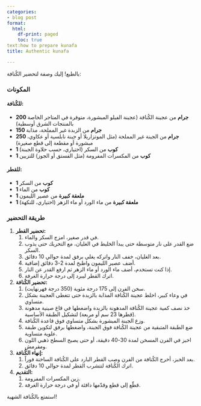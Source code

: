 ```yaml
---
categories:
- blog post
format:
  html:
    df-print: paged
    toc: true
text:how to prepare kunafa
title: Authentic kunafa

---
```

بالطبع! إليك وصفة لتحضير الكُنافة:

### المكونات

#### للكُنافة:
- **200 جرام** من عجينة الكُنافة (عجينة الفيلو المبشورة، متوفرة في المتاجر الخاصة بالمنتجات الشرق أوسطية)
- **150 جرام** من الزبدة غير المملحة، مذابة
- **250 جرام** من الجبنة غير المملحة (مثل الموتزاريلا أو جبنة نابلسية أو عكاوي، مبشورة أو مقطعة إلى قطع صغيرة)
- **1 كوب** من السكر (اختياري، حسب حلاوة الجبنة)
- **1 كوب** من المكسرات المفرومة (مثل الفستق أو الجوز) للتزيين

#### للقطر:
- **1 كوب** من السكر
- **1 كوب** من الماء
- **1 ملعقة كبيرة** من عصير الليمون
- **1 ملعقة كبيرة** من ماء الورد أو ماء الزهر (اختياري، للنكهة)

### طريقة التحضير

1. **تحضير القطر:**
   1. في قدر صغير، امزج السكر والماء.
   2. ضع القدر على نار متوسطة حتى يبدأ الخليط في الغليان، مع التحريك حتى يذوب السكر.
   3. بعد الغليان، خفف النار واتركه يغلي برفق لمدة حوالي 10 دقائق.
   4. أضف عصير الليمون واطبخ لمدة 2-3 دقائق إضافية.
   5. إذا كنت تستخدم، أضف ماء الورد أو ماء الزهر ثم ارفع القدر عن النار.
   6. اترك القطر ليبرد إلى درجة حرارة الغرفة.

2. **تحضير الكُنافة:**
   1. سخن الفرن إلى 175 درجة مئوية (350 درجة فهرنهايت).
   2. في وعاء كبير، اخلط عجينة الكُنافة المذابة بالزبدة حتى تتغطى العجينة بشكل متساوي.
   3. خذ نصف كمية عجينة الكُنافة المدهونة بالزبدة واضغطها في قاع صينية مدهونة (قطرها 23 سم أو مربعة) لتشكيل الطبقة الأساسية.
   4. وزع الجبنة المبشورة بشكل متساوي فوق قاعدة الكُنافة.
   5. ضع الطبقة المتبقية من عجينة الكُنافة فوق الجبنة، واضغطها برفق لتكوين طبقة علوية متساوية.
   6. اخبز في الفرن المسخن لمدة 30-40 دقيقة، أو حتى يصبح السطح ذهبي اللون ومقرمش.

3. **إنهاء الكُنافة:**
   1. بعد الخبز، أخرج الكُنافة من الفرن وصب القطر البارد على الكُنافة الساخنة فوراً.
   2. اترك الكُنافة لتتشرب القطر لمدة حوالي 10 دقائق.

4. **التقديم:**
   1. زين المكسرات المفرومة.
   2. قطّع إلى قطع وقدّمها دافئة أو في درجة حرارة الغرفة.

استمتع بالكُنافة الشهية!

